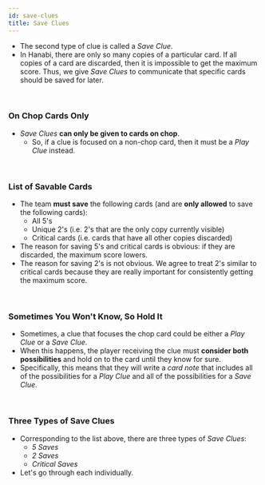 ```yaml
---
id: save-clues
title: Save Clues
---
```



<BeginnersGuideProgress id="save-clues" />

- The second type of clue is called a _Save Clue_.
- In Hanabi, there are only so many copies of a particular card. If all copies of a card are discarded, then it is impossible to get the maximum score. Thus, we give _Save Clues_ to communicate that specific cards should be saved for later.

<br />

### On Chop Cards Only

- _Save Clues_ **can only be given to cards on chop**.
  - So, if a clue is focused on a non-chop card, then it must be a _Play Clue_ instead.

<br />

### List of Savable Cards

- The team **must save** the following cards (and are **only allowed** to save the following cards):
  - All 5's
  - Unique 2's (i.e. 2's that are the only copy currently visible)
  - Critical cards (i.e. cards that have all other copies discarded)
- The reason for saving 5's and critical cards is obvious: if they are discarded, the maximum score lowers.
- The reason for saving 2's is not obvious. We agree to treat 2's similar to critical cards because they are really important for consistently getting the maximum score.

<br />

### Sometimes You Won't Know, So Hold It

- Sometimes, a clue that focuses the chop card could be either a _Play Clue_ or a _Save Clue_.
- When this happens, the player receiving the clue must **consider both possibilities** and hold on to the card until they know for sure.
- Specifically, this means that they will write a _card note_ that includes all of the possibilities for a _Play Clue_ and all of the possibilities for a _Save Clue_.

<br />

### Three Types of Save Clues

- Corresponding to the list above, there are three types of _Save Clues_:
  - _5 Saves_
  - _2 Saves_
  - _Critical Saves_
- Let's go through each individually.
